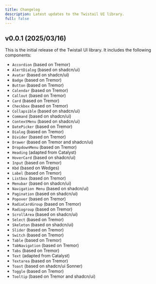 ```yaml
---
title: Changelog
description: Latest updates to the Twistail UI library.
full: false
---
```


## v0.0.1 (2025/03/16)

This is the initial release of the Twistail UI library. It includes the following components:

- `Accordion` (based on Tremor)
- `AlertDialog` (based on shadcn/ui)
- `Avatar` (based on shadcn/ui)
- `Badge` (based on Tremor)
- `Button` (based on Tremor)
- `Calendar` (based on Tremor)
- `Callout` (based on Tremor)
- `Card` (based on Tremor)
- `Checkbox` (based on Tremor)
- `Collapsible` (based on shadcn/ui)
- `Command` (based on shadcn/ui)
- `ContextMenu` (based on shadcn/ui)
- `DatePicker` (based on Tremor)
- `Dialog` (based on Tremor)
- `Divider` (based on Tremor)
- `Drawer` (based on Tremor and shadcn/ui)
- `DropdownMenu` (based on Tremor)
- `Heading` (adapted from Catalyst)
- `HoverCard` (based on shadcn/ui)
- `Input` (based on Tremor)
- `Kbd` (based on Wedges)
- `Label` (based on Tremor)
- `Listbox` (based on Tremor)
- `Menubar` (based on shadcn/ui)
- `Navigation Menu` (based on shadcn/ui)
- `Pagination` (based on shadcn/ui)
- `Popover` (based on Tremor)
- `RadioCardGroup` (based on Tremor)
- `Radiogroup` (based on Tremor)
- `ScrollArea` (based on shadcn/ui)
- `Select` (based on Tremor)
- `Skeleton` (based on shadcn/ui)
- `Slider` (based on Tremor)
- `Switch` (based on Tremor)
- `Table` (based on Tremor)
- `TabNavigation` (based on Tremor)
- `Tabs` (based on Tremor)
- `Text` (adapted from Catalyst)
- `Textarea` (based on Tremor)
- `Toast` (based on shadcn/ui Sonner)
- `Toggle` (based on Tremor)
- `Tooltip` (based on Tremor and shadcn/ui)
